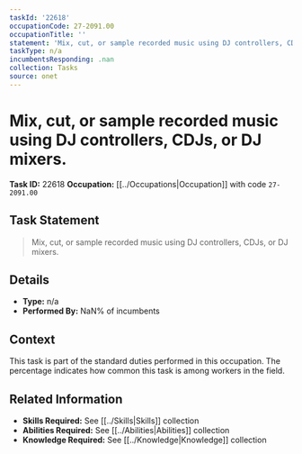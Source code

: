```yaml
---
taskId: '22618'
occupationCode: 27-2091.00
occupationTitle: ''
statement: 'Mix, cut, or sample recorded music using DJ controllers, CDJs, or DJ mixers.'
taskType: n/a
incumbentsResponding: .nan
collection: Tasks
source: onet
---
```

# Mix, cut, or sample recorded music using DJ controllers, CDJs, or DJ mixers.

**Task ID:** 22618
**Occupation:** [[../Occupations|Occupation]] with code `27-2091.00`

## Task Statement

> Mix, cut, or sample recorded music using DJ controllers, CDJs, or DJ mixers.

## Details

- **Type:** n/a
- **Performed By:** NaN% of incumbents

## Context

This task is part of the standard duties performed in this occupation. The percentage indicates how common this task is among workers in the field.

## Related Information

- **Skills Required:** See [[../Skills|Skills]] collection
- **Abilities Required:** See [[../Abilities|Abilities]] collection
- **Knowledge Required:** See [[../Knowledge|Knowledge]] collection
